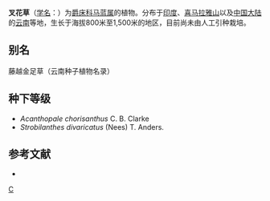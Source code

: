 {{Speciesbox 
| taxon = Strobilanthes hamiltoniana  
| authority = Steud.
| synonyms = 
* ''Diflugossa colorata'' (Nees) Bremek.
* ''Strobilanthes colorata''
* ''Goldfussia colorata''
* ''Ruellia hamiltoniana'' 
}}

'''叉花草'''（[[学名|学名]]：{{lang|la|''Strobilanthes hamiltoniana ''}}）为[[爵床科|爵床科]][[马蓝属|马蓝属]]的植物。分布于[[印度|印度]]、[[喜马拉雅山|喜马拉雅山]]以及[[中国大陆|中国大陆]]的[[云南|云南]]等地，生长于海拔800米至1,500米的地区，目前尚未由人工引种栽培。

== 别名 ==
藤越金足草（云南种子植物名录）

== 种下等级 ==
* ''Acanthopale chorisanthus'' C. B. Clarke
* ''Strobilanthes divaricatus'' (Nees) T. Anders.

== 参考文献 ==
<div class="references-small">
* {{cite web| url =http://www.bioinfo.cn/db05/KmzwSpecies.php?action=view&id=75| title =叉花草| work =《中国高等植物数据库全库》| publisher =中国科学院微生物研究所| author =昆明植物研究所| accessdate =2009-02-21| deadurl =yes| archiveurl =https://web.archive.org/web/20160305065522/http://www.bioinfo.cn/db05/KmzwSpecies.php?action=view&id=75| archivedate =2016-03-05}}
</div>
{{Taxonbar|from=Q10911638}}

[[Category:马蓝属|C]]


{{植物小作品}}
